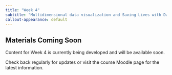 ```yaml
---
title: "Week 4"
subtitle: "Multidimensional data visualization and Saving Lives with Data case"
callout-appearance: default
---
```


::: {.callout-note}
## Materials Coming Soon

Content for Week 4 is currently being developed and will be available soon.

Check back regularly for updates or visit the course Moodle page for the latest information.
:::